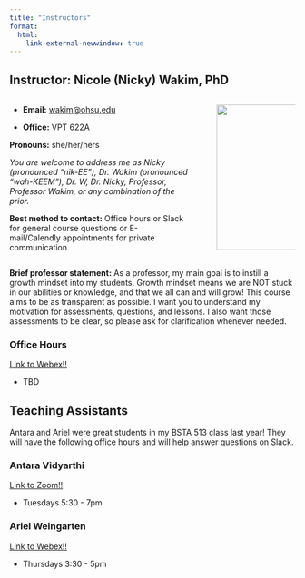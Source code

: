 ```yaml
---
title: "Instructors"
format: 
  html:
    link-external-newwindow: true
---
```


## Instructor: Nicole (Nicky) Wakim, PhD

::: columns
::: {.column width="68%"}
-   **Email:** [wakim\@ohsu.edu](mailto:wakim@ohsu.edu)

-   **Office:** VPT 622A

**Pronouns:** she/her/hers

*You are welcome to address me as Nicky (pronounced "nik-EE"), Dr. Wakim
(pronounced "wah-KEEM"), Dr. W, Dr. Nicky, Professor, Professor Wakim,
or any combination of the prior.*

**Best method to contact:** Office hours or Slack for general course
questions or E-mail/Calendly appointments for private communication.
:::

::: {.column width="2%"}
:::

::: {.column width="30%"}
![](images/N_Wakim.jpg){fig-align="right" width="256"}
:::
:::

**Brief professor statement:** As a professor, my main goal is to
instill a growth mindset into my students. Growth mindset means we are
NOT stuck in our abilities or knowledge, and that we all can and will
grow! This course aims to be as transparent as possible. I want you to
understand my motivation for assessments, questions, and lessons. I also
want those assessments to be clear, so please ask for clarification
whenever needed.

### Office Hours

[Link to Webex!!](https://ohsu.webex.com/meet/wakim)

-   TBD

## Teaching Assistants

Antara and Ariel were great students in my BSTA 513 class last year!
They will have the following office hours and will help answer questions on Slack.

### Antara Vidyarthi

[Link to Zoom!!](https://pdx.zoom.us/j/84711194675)

-   Tuesdays 5:30 - 7pm

### Ariel Weingarten

[Link to Webex!!](https://ohsu.webex.com/meet/weingara)

-   Thursdays 3:30 - 5pm
